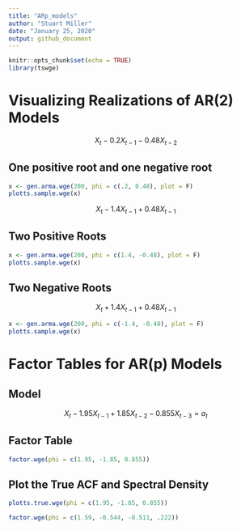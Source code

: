 ```yaml
---
title: "ARp_models"
author: "Stuart Miller"
date: "January 25, 2020"
output: github_document
---
```


```r
knitr::opts_chunk$set(echo = TRUE)
library(tswge)
```

# Visualizing Realizations of AR(2) Models

$$
X_t - 0.2 X_{t-1} - 0.48 X_{t-2}
$$

## One positive root and one negative root

```r
x <- gen.arma.wge(200, phi = c(.2, 0.48), plot = F)
plotts.sample.wge(x)
```



$$
X_t -1.4 X_{t-1} + 0.48 X_{t-1}
$$

## Two Positive Roots

```r
x <- gen.arma.wge(200, phi = c(1.4, -0.48), plot = F)
plotts.sample.wge(x)
```

## Two Negative Roots

$$
X_t + 1.4 X_{t-1} + 0.48 X_{t-1}
$$



```r
x <- gen.arma.wge(200, phi = c(-1.4, -0.48), plot = F)
plotts.sample.wge(x)
```


# Factor Tables for AR(p) Models


## Model

$$
X_t - 1.95 X_{t-1} + 1.85 X_{t-2} -0.855 X_{t-3} = a_t
$$

## Factor Table

```r
factor.wge(phi = c(1.95, -1.85, 0.855))
```

## Plot the True ACF and Spectral Density

```r
plotts.true.wge(phi = c(1.95, -1.85, 0.855))
```


```r
factor.wge(phi = c(1.59, -0.544, -0.511, .222))
```





























































